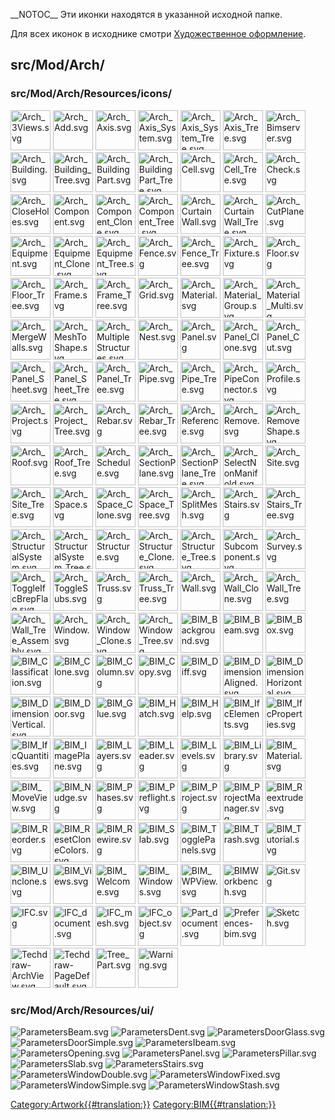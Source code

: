 __NOTOC__
<languages/>
Эти иконки находятся в указанной исходной папке.

Для всех иконок в исходнике смотри [[Artwork/ru|Художественное оформление]].

<span id="src/Mod/BIM/"></span>
<div class="mw-translate-fuzzy">
== src/Mod/Arch/ ==
</div>

<span id="src/Mod/BIM/Resources/icons/"></span>
<div class="mw-translate-fuzzy">
=== src/Mod/Arch/Resources/icons/ ===
</div>

[[File:Arch_3Views.svg|64px]]
[[File:Arch_Add.svg|64px]]
[[File:Arch_Axis.svg|64px]]
[[File:Arch_Axis_System.svg|64px]]
[[File:Arch_Axis_System_Tree.svg|64px]]
[[File:Arch_Axis_Tree.svg|64px]]
[[File:Arch_Bimserver.svg|64px]]
[[File:Arch_Building.svg|64px]]
[[File:Arch_Building_Tree.svg|64px]]
[[File:Arch_BuildingPart.svg|64px]]
[[File:Arch_BuildingPart_Tree.svg|64px]]
[[File:Arch_Cell.svg|64px]]
[[File:Arch_Cell_Tree.svg|64px]]
[[File:Arch_Check.svg|64px]]
[[File:Arch_CloseHoles.svg|64px]]
[[File:Arch_Component.svg|64px]]
[[File:Arch_Component_Clone.svg|64px]]
[[File:Arch_Component_Tree.svg|64px]]
[[File:Arch_CurtainWall.svg|64px]]
[[File:Arch_CurtainWall_Tree.svg|64px]]
[[File:Arch_CutPlane.svg|64px]]
[[File:Arch_Equipment.svg|64px]]
[[File:Arch_Equipment_Clone.svg|64px]]
[[File:Arch_Equipment_Tree.svg|64px]]
[[File:Arch_Fence.svg|64px]]
[[File:Arch_Fence_Tree.svg|64px]]
[[File:Arch_Fixture.svg|64px]]
[[File:Arch_Floor.svg|64px]]
[[File:Arch_Floor_Tree.svg|64px]]
[[File:Arch_Frame.svg|64px]]
[[File:Arch_Frame_Tree.svg|64px]]
[[File:Arch_Grid.svg|64px]]
[[File:Arch_Material.svg|64px]]
[[File:Arch_Material_Group.svg|64px]]
[[File:Arch_Material_Multi.svg|64px]]
[[File:Arch_MergeWalls.svg|64px]]
[[File:Arch_MeshToShape.svg|64px]]
[[File:Arch_MultipleStructures.svg|64px]]
[[File:Arch_Nest.svg|64px]]
[[File:Arch_Panel.svg|64px]]
[[File:Arch_Panel_Clone.svg|64px]]
[[File:Arch_Panel_Cut.svg|64px]]
[[File:Arch_Panel_Sheet.svg|64px]]
[[File:Arch_Panel_Sheet_Tree.svg|64px]]
[[File:Arch_Panel_Tree.svg|64px]]
[[File:Arch_Pipe.svg|64px]]
[[File:Arch_Pipe_Tree.svg|64px]]
[[File:Arch_PipeConnector.svg|64px]]
[[File:Arch_Profile.svg|64px]]
[[File:Arch_Project.svg|64px]]
[[File:Arch_Project_Tree.svg|64px]]
[[File:Arch_Rebar.svg|64px]]
[[File:Arch_Rebar_Tree.svg|64px]]
[[File:Arch_Reference.svg|64px]]
[[File:Arch_Remove.svg|64px]]
[[File:Arch_RemoveShape.svg|64px]]
[[File:Arch_Roof.svg|64px]]
[[File:Arch_Roof_Tree.svg|64px]]
[[File:Arch_Schedule.svg|64px]]
[[File:Arch_SectionPlane.svg|64px]]
[[File:Arch_SectionPlane_Tree.svg|64px]]
[[File:Arch_SelectNonManifold.svg|64px]]
[[File:Arch_Site.svg|64px]]
[[File:Arch_Site_Tree.svg|64px]]
[[File:Arch_Space.svg|64px]]
[[File:Arch_Space_Clone.svg|64px]]
[[File:Arch_Space_Tree.svg|64px]]
[[File:Arch_SplitMesh.svg|64px]]
[[File:Arch_Stairs.svg|64px]]
[[File:Arch_Stairs_Tree.svg|64px]]
[[File:Arch_StructuralSystem.svg|64px]]
[[File:Arch_StructuralSystem_Tree.svg|64px]]
[[File:Arch_Structure.svg|64px]]
[[File:Arch_Structure_Clone.svg|64px]]
[[File:Arch_Structure_Tree.svg|64px]]
[[File:Arch_Subcomponent.svg|64px]]
[[File:Arch_Survey.svg|64px]]
[[File:Arch_ToggleIfcBrepFlag.svg|64px]]
[[File:Arch_ToggleSubs.svg|64px]]
[[File:Arch_Truss.svg|64px]]
[[File:Arch_Truss_Tree.svg|64px]]
[[File:Arch_Wall.svg|64px]]
[[File:Arch_Wall_Clone.svg|64px]]
[[File:Arch_Wall_Tree.svg|64px]]
[[File:Arch_Wall_Tree_Assembly.svg|64px]]
[[File:Arch_Window.svg|64px]]
[[File:Arch_Window_Clone.svg|64px]]
[[File:Arch_Window_Tree.svg|64px]]
[[File:BIM_Background.svg|64px]]
[[File:BIM_Beam.svg|64px]]
[[File:BIM_Box.svg|64px]]
[[File:BIM_Classification.svg|64px]]
[[File:BIM_Clone.svg|64px]]
[[File:BIM_Column.svg|64px]]
[[File:BIM_Copy.svg|64px]]
[[File:BIM_Diff.svg|64px]]
[[File:BIM_DimensionAligned.svg|64px]]
[[File:BIM_DimensionHorizontal.svg|64px]]
[[File:BIM_DimensionVertical.svg|64px]]
[[File:BIM_Door.svg|64px]]
[[File:BIM_Glue.svg|64px]]
[[File:BIM_Hatch.svg|64px]]
[[File:BIM_Help.svg|64px]]
[[File:BIM_IfcElements.svg|64px]]
[[File:BIM_IfcProperties.svg|64px]]
[[File:BIM_IfcQuantities.svg|64px]]
[[File:BIM_ImagePlane.svg|64px]]
[[File:BIM_Layers.svg|64px]]
[[File:BIM_Leader.svg|64px]]
[[File:BIM_Levels.svg|64px]]
[[File:BIM_Library.svg|64px]]
[[File:BIM_Material.svg|64px]]
[[File:BIM_MoveView.svg|64px]]
[[File:BIM_Nudge.svg|64px]]
[[File:BIM_Phases.svg|64px]]
[[File:BIM_Preflight.svg|64px]]
[[File:BIM_Project.svg|64px]]
[[File:BIM_ProjectManager.svg|64px]]
[[File:BIM_Reextrude.svg|64px]]
[[File:BIM_Reorder.svg|64px]]
[[File:BIM_ResetCloneColors.svg|64px]]
[[File:BIM_Rewire.svg|64px]]
[[File:BIM_Slab.svg|64px]]
[[File:BIM_TogglePanels.svg|64px]]
[[File:BIM_Trash.svg|64px]]
[[File:BIM_Tutorial.svg|64px]]
[[File:BIM_Unclone.svg|64px]]
[[File:BIM_Views.svg|64px]]
[[File:BIM_Welcome.svg|64px]]
[[File:BIM_Windows.svg|64px]]
[[File:BIM_WPView.svg|64px]]
[[File:BIMWorkbench.svg|64px]]
[[File:Git.svg|64px]]
[[File:IFC.svg|64px]]
[[File:IFC_document.svg|64px]]
[[File:IFC_mesh.svg|64px]]
[[File:IFC_object.svg|64px]]
[[File:Part_document.svg|64px]]
[[File:Preferences-bim.svg|64px]]
[[File:Sketch.svg|64px]]
[[File:Techdraw-ArchView.svg|64px]]
[[File:Techdraw-PageDefault.svg|64px]]
[[File:Tree_Part.svg|64px]]
[[File:Warning.svg|64px]]

<span id="src/Mod/BIM/Resources/ui/"></span>
<div class="mw-translate-fuzzy">
=== src/Mod/Arch/Resources/ui/ ===
</div>

[[File:ParametersBeam.svg]]
[[File:ParametersDent.svg]]
[[File:ParametersDoorGlass.svg]]
[[File:ParametersDoorSimple.svg]]
[[File:ParametersIbeam.svg]]
[[File:ParametersOpening.svg]]
[[File:ParametersPanel.svg]]
[[File:ParametersPillar.svg]]
[[File:ParametersSlab.svg]]
[[File:ParametersStairs.svg]]
[[File:ParametersWindowDouble.svg]]
[[File:ParametersWindowFixed.svg]]
[[File:ParametersWindowSimple.svg]]
[[File:ParametersWindowStash.svg]]


[[Category:Artwork{{#translation:}}]]
<noinclude>[[Category:BIM{{#translation:}}]]</noinclude> <!-- we don't want this transcluded -->